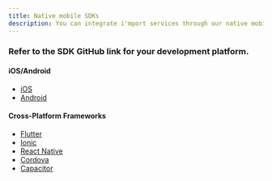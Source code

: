 ```yaml
---
title: Native mobile SDKs
description: You can integrate i'mport services through our native mobile SDKs (plugins).
---
```




### Refer to the SDK GitHub link for your development platform.

#### iOS/Android <a href="#iosandroid" id="iosandroid"></a>

* [iOS](https://github.com/iamport/iamport-ios)
* [Android](https://github.com/iamport/iamport-android)

#### Cross-Platform Frameworks <a href="#cross-platform-frameworks" id="cross-platform-frameworks"></a>

* [Flutter](https://github.com/iamport/iamport-flutter)
* [Ionic](https://github.com/iamport/iamport-ionic)
* [React Native](https://github.com/iamport/iamport-react-native)
* [Cordova](https://github.com/iamport/iamport-cordova)
* [Capacitor](https://github.com/iamport/iamport-Capacitor)
